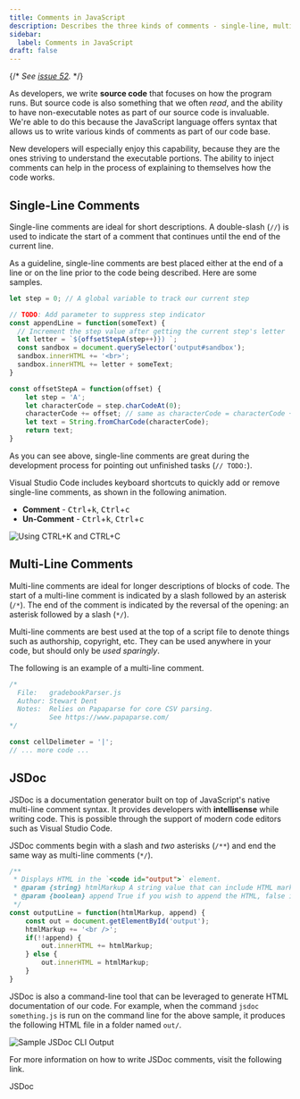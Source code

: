```yaml
---
title: Comments in JavaScript
description: Describes the three kinds of comments - single-line, multi-line, and JS Docs.
sidebar:
  label: Comments in JavaScript
draft: false
---
```



{/* *See [issue 52](https://github.com/dgilleland/CPSC-1520/issues/52).* */}

As developers, we write **source code** that focuses on how the program runs. But source code is also something that we often *read*, and the ability to have non-executable notes as part of our source code is invaluable. We're able to do this because the JavaScript language offers syntax that allows us to write various kinds of comments as part of our code base.

New developers will especially enjoy this capability, because they are the ones striving to understand the executable portions. The ability to inject comments can help in the process of explaining to themselves how the code works.

## Single-Line Comments

Single-line comments are ideal for short descriptions. A double-slash (`//`) is used to indicate the start of a comment that continues until the end of the current line.

As a guideline, single-line comments are best placed either at the end of a line or on the line prior to the code being described. Here are some samples.

```js "//"
let step = 0; // A global variable to track our current step

// TODO: Add parameter to suppress step indicator
const appendLine = function(someText) {
  // Increment the step value after getting the current step's letter
  let letter = `${offsetStepA(step++)}) `;
  const sandbox = document.querySelector('output#sandbox');
  sandbox.innerHTML += '<br>';
  sandbox.innerHTML += letter + someText;
}

const offsetStepA = function(offset) {
    let step = 'A';
    let characterCode = step.charCodeAt(0);
    characterCode += offset; // same as characterCode = characterCode + offset;
    let text = String.fromCharCode(characterCode);
    return text;
}
```

As you can see above, single-line comments are great during the development process for pointing out unfinished tasks (`// TODO:`).

Visual Studio Code includes keyboard shortcuts to quickly add or remove single-line comments, as shown in the following animation.

- **Comment** - <kbd>Ctrl</kbd>+<kbd>k</kbd>, <kbd>Ctrl</kbd>+<kbd>c</kbd>
- **Un-Comment** - <kbd>Ctrl</kbd>+<kbd>k</kbd>, <kbd>Ctrl</kbd>+<kbd>c</kbd>

<Image src={vscode} alt="Using CTRL+K and CTRL+C"/>

## Multi-Line Comments

Multi-line comments are ideal for longer descriptions of blocks of code. The start of a multi-line comment is indicated by a slash followed by an asterisk (`/*`). The end of the comment is indicated by the reversal of the opening: an asterisk followed by a slash (`*/`).

Multi-line comments are best used at the top of a script file to denote things such as authorship, copyright, etc. They can be used anywhere in your code, but should only be *used sparingly*.

The following is an example of a multi-line comment.

```js "/*" "*/"
/* 
  File:   gradebookParser.js
  Author: Stewart Dent
  Notes:  Relies on Papaparse for core CSV parsing.
          See https://www.papaparse.com/
*/

const cellDelimeter = '|';
// ... more code ...
```

## JSDoc

JSDoc is a documentation generator built on top of JavaScript's native multi-line comment syntax. It provides developers with **intellisense** while writing code. This is possible through the support of modern code editors such as Visual Studio Code.

JSDoc comments begin with a slash and *two* asterisks (`/**`) and end the same way as multi-line comments (`*/`).

```js "/**" "*/"
/**
 * Displays HTML in the `<code id="output">` element.
 * @param {string} htmlMarkup A string value that can include HTML markup
 * @param {boolean} append True if you wish to append the HTML, false if you wish to replace it
 */
const outputLine = function(htmlMarkup, append) {
    const out = document.getElementById('output');
    htmlMarkup += '<br />';
    if(!!append) {
        out.innerHTML += htmlMarkup;
    } else {
        out.innerHTML = htmlMarkup;
    }
}
```

JSDoc is also a command-line tool that can be leveraged to generate HTML documentation of our code. For example, when the command `jsdoc something.js` is run on the command line for the above sample, it produces the following HTML file in a folder named `out/`.

<Image src={jsdocs} alt="Sample JSDoc CLI Output"/>

For more information on how to write JSDoc comments, visit the following link.

<LinkButton target="_blank" icon='external' href="https://jsdoc.app/">JSDoc</LinkButton>
